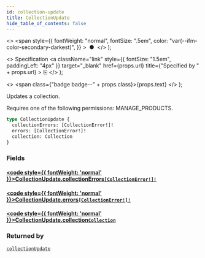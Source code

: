 ```yaml
---
id: collection-update
title: CollectionUpdate
hide_table_of_contents: false
---
```


  <>
    <span
      style={{
        fontWeight: "normal",
        fontSize: ".5em",
        color: "var(--ifm-color-secondary-darkest)",
      }}
    >
      &nbsp;●&nbsp;
    </span>
  </>
);

  <>
    Specification
    <a
      className="link"
      style={{ fontSize: "1.5em", paddingLeft: "4px" }}
      target="\_blank"
      href={props.url}
      title={"Specified by " + props.url}
    >
      ⎘
    </a>
  </>
);

  <>
    <span class={"badge badge--" + props.class}>{props.text}</span>
  </>
);

Updates a collection.

Requires one of the following permissions: MANAGE_PRODUCTS.

```graphql
type CollectionUpdate {
  collectionErrors: [CollectionError!]!
  errors: [CollectionError!]!
  collection: Collection
}
```

### Fields

#### [<code style={{ fontWeight: 'normal' }}>CollectionUpdate.<b>collectionErrors</b></code>](#)<Bullet />[`[CollectionError!]!`](../../../developer/api-reference/objects/collection-error) <Badge class="secondary" text="non-null"/> <Badge class="secondary" text="object"/>

>

#### [<code style={{ fontWeight: 'normal' }}>CollectionUpdate.<b>errors</b></code>](#)<Bullet />[`[CollectionError!]!`](../../../developer/api-reference/objects/collection-error) <Badge class="secondary" text="non-null"/> <Badge class="secondary" text="object"/>

>

#### [<code style={{ fontWeight: 'normal' }}>CollectionUpdate.<b>collection</b></code>](#)<Bullet />[`Collection`](../../../developer/api-reference/objects/collection) <Badge class="secondary" text="object"/>

>

### Returned by

[`collectionUpdate`](../../../developer/api-reference/mutations/collection-update) <Badge class="secondary" text="mutation"/>
